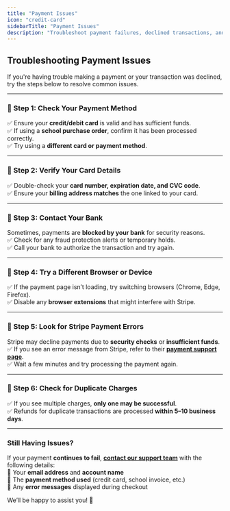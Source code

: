 ```yaml
---
title: "Payment Issues"
icon: "credit-card"
sidebarTitle: "Payment Issues"
description: "Troubleshoot payment failures, declined transactions, and billing errors."
---
```


## **Troubleshooting Payment Issues**  

If you're having trouble making a payment or your transaction was declined, try the steps below to resolve common issues.

---

### **🔹 Step 1: Check Your Payment Method**  
✅ Ensure your **credit/debit card** is valid and has sufficient funds.  
✅ If using a **school purchase order**, confirm it has been processed correctly.  
✅ Try using a **different card or payment method**.  

---

### **🔹 Step 2: Verify Your Card Details**  
✅ Double-check your **card number, expiration date, and CVC code**.  
✅ Ensure your **billing address matches** the one linked to your card.  

---

### **🔹 Step 3: Contact Your Bank**  
Sometimes, payments are **blocked by your bank** for security reasons.  
✅ Check for any fraud protection alerts or temporary holds.  
✅ Call your bank to authorize the transaction and try again.  

---

### **🔹 Step 4: Try a Different Browser or Device**  
✅ If the payment page isn’t loading, try switching browsers (Chrome, Edge, Firefox).  
✅ Disable any **browser extensions** that might interfere with Stripe.  

---

### **🔹 Step 5: Look for Stripe Payment Errors**  
Stripe may decline payments due to **security checks** or **insufficient funds**.  
✅ If you see an error message from Stripe, refer to their **[payment support page](https://support.stripe.com/)**.  
✅ Wait a few minutes and try processing the payment again.  

---

### **🔹 Step 6: Check for Duplicate Charges**  
✅ If you see multiple charges, **only one may be successful**.  
✅ Refunds for duplicate transactions are processed **within 5–10 business days**.  

---

### **Still Having Issues?**  
If your payment **continues to fail**, **[contact our support team](/contact-support)** with the following details:  
📌 Your **email address** and **account name**  
📌 The **payment method used** (credit card, school invoice, etc.)  
📌 Any **error messages** displayed during checkout  

We’ll be happy to assist you! 🚀  